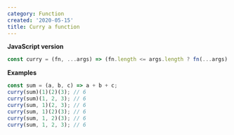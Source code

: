 ```yaml
---
category: Function
created: '2020-05-15'
title: Curry a function
---
```


**JavaScript version**

```js curry.js
const curry = (fn, ...args) => (fn.length <= args.length ? fn(...args) : curry.bind(null, fn, ...args));
```

**Examples**

```js examples.js
const sum = (a, b, c) => a + b + c;
curry(sum)(1)(2)(3); // 6
curry(sum)(1, 2, 3); // 6
curry(sum, 1)(2, 3); // 6
curry(sum, 1)(2)(3); // 6
curry(sum, 1, 2)(3); // 6
curry(sum, 1, 2, 3); // 6
```

